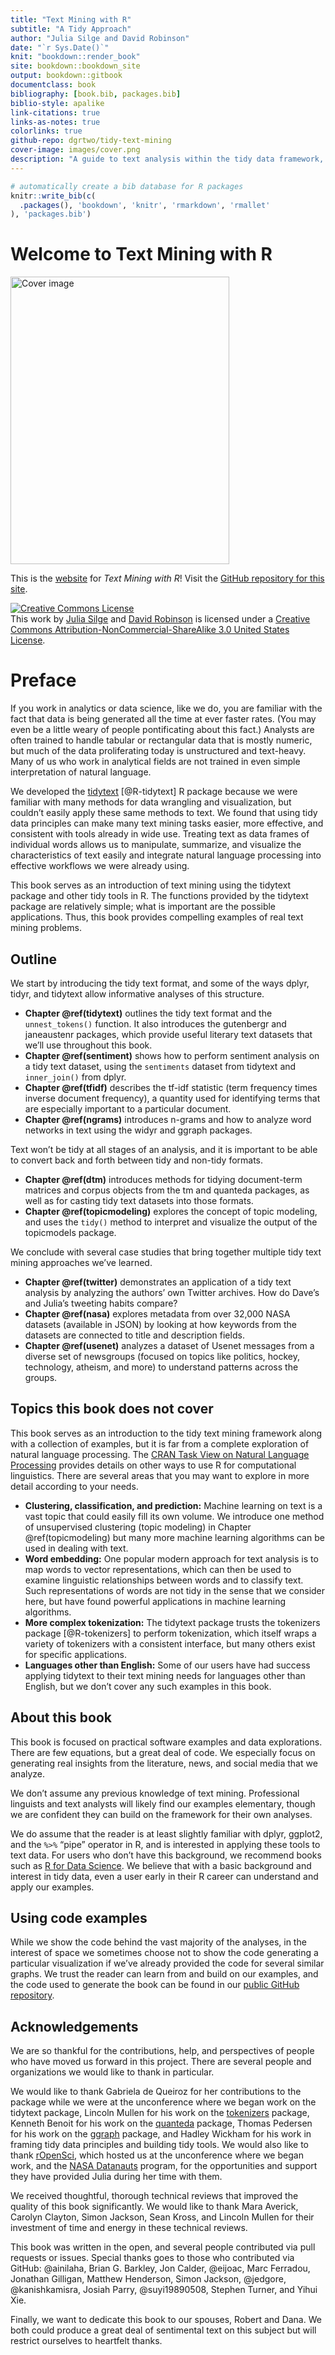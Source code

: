 ```yaml
--- 
title: "Text Mining with R"
subtitle: "A Tidy Approach"
author: "Julia Silge and David Robinson"
date: "`r Sys.Date()`"
knit: "bookdown::render_book"
site: bookdown::bookdown_site
output: bookdown::gitbook
documentclass: book
bibliography: [book.bib, packages.bib]
biblio-style: apalike
link-citations: true
links-as-notes: true
colorlinks: true
github-repo: dgrtwo/tidy-text-mining
cover-image: images/cover.png
description: "A guide to text analysis within the tidy data framework, using the tidytext package and other tidy tools"
---
```


```r
# automatically create a bib database for R packages
knitr::write_bib(c(
  .packages(), 'bookdown', 'knitr', 'rmarkdown', 'rmallet'
), 'packages.bib')
```

# Welcome to Text Mining with R {-}

<img src="images/cover.png" width="350" height="460" alt="Cover image" />


This is the [website](http://tidytextmining.com/) for *Text Mining with R*! Visit the [GitHub repository for this site](https://github.com/dgrtwo/tidy-text-mining).

<a rel="license" href="http://creativecommons.org/licenses/by-nc-sa/3.0/us/"><img alt="Creative Commons License" style="border-width:0" src="https://i.creativecommons.org/l/by-nc-sa/3.0/us/88x31.png" /></a><br />This work by [Julia Silge](http://juliasilge.com/) and [David Robinson](http://varianceexplained.org/) is licensed under a <a rel="license" href="http://creativecommons.org/licenses/by-nc-sa/3.0/us/">Creative Commons Attribution-NonCommercial-ShareAlike 3.0 United States License</a>.

<script>
  (function(i,s,o,g,r,a,m){i['GoogleAnalyticsObject']=r;i[r]=i[r]||function(){
  (i[r].q=i[r].q||[]).push(arguments)},i[r].l=1*new Date();a=s.createElement(o),
  m=s.getElementsByTagName(o)[0];a.async=1;a.src=g;m.parentNode.insertBefore(a,m)
  })(window,document,'script','https://www.google-analytics.com/analytics.js','ga');

  ga('create', 'UA-68765210-2', 'auto');
  ga('send', 'pageview');

</script>

# Preface {-}

If you work in analytics or data science, like we do, you are familiar with the fact that data is being generated all the time at ever faster rates. (You may even be a little weary of people pontificating about this fact.) Analysts are often trained to handle tabular or rectangular data that is mostly numeric, but much of the data proliferating today is unstructured and text-heavy. Many of us who work in analytical fields are not trained in even simple interpretation of natural language.

We developed the [tidytext](https://github.com/juliasilge/tidytext) [@R-tidytext] R package because we were familiar with many methods for data wrangling and visualization, but couldn't easily apply these same methods to text. We found that using tidy data principles can make many text mining tasks easier, more effective, and consistent with tools already in wide use. Treating text as data frames of individual words allows us to manipulate, summarize, and visualize the characteristics of text easily and integrate natural language processing into effective workflows we were already using.

This book serves as an introduction of text mining using the tidytext package and other tidy tools in R. The functions provided by the tidytext package are relatively simple; what is important are the possible applications. Thus, this book provides compelling examples of real text mining problems.

## Outline {-}

We start by introducing the tidy text format, and some of the ways dplyr, tidyr, and tidytext allow informative analyses of this structure.

* **Chapter \@ref(tidytext)** outlines the tidy text format and the `unnest_tokens()` function. It also introduces the gutenbergr and janeaustenr packages, which provide useful literary text datasets that we'll use throughout this book.
* **Chapter \@ref(sentiment)** shows how to perform sentiment analysis on a tidy text dataset, using the `sentiments` dataset from tidytext and `inner_join()` from dplyr.
* **Chapter \@ref(tfidf)** describes the tf-idf statistic (term frequency times inverse document frequency), a quantity used for identifying terms that are especially important to a particular document.
* **Chapter \@ref(ngrams)** introduces n-grams and how to analyze word networks in text using the widyr and ggraph packages.

Text won't be tidy at all stages of an analysis, and it is important to be able to convert back and forth between tidy and non-tidy formats.

* **Chapter \@ref(dtm)** introduces methods for tidying document-term matrices and corpus objects from the tm and quanteda packages, as well as for casting tidy text datasets into those formats.
* **Chapter \@ref(topicmodeling)** explores the concept of topic modeling, and uses the `tidy()` method to interpret and visualize the output of the topicmodels package. 

We conclude with several case studies that bring together multiple tidy text mining approaches we've learned.

* **Chapter \@ref(twitter)** demonstrates an application of a tidy text analysis by analyzing the authors' own Twitter archives. How do Dave's and Julia's tweeting habits compare?
* **Chapter \@ref(nasa)** explores metadata from over 32,000 NASA datasets (available in JSON) by looking at how keywords from the datasets are connected to title and description fields.
* **Chapter \@ref(usenet)** analyzes a dataset of Usenet messages from a diverse set of newsgroups (focused on topics like politics, hockey, technology, atheism, and more) to understand patterns across the groups.

## Topics this book does not cover {-}

This book serves as an introduction to the tidy text mining framework along with a collection of examples, but it is far from a complete exploration of natural language processing. The [CRAN Task View on Natural Language Processing](https://cran.r-project.org/web/views/NaturalLanguageProcessing.html) provides details on other ways to use R for computational linguistics. There are several areas that you may want to explore in more detail according to your needs.

* **Clustering, classification, and prediction:** Machine learning on text is a vast topic that could easily fill its own volume. We introduce one method of unsupervised clustering (topic modeling) in Chapter \@ref(topicmodeling) but many more machine learning algorithms can be used in dealing with text.
* **Word embedding:** One popular modern approach for text analysis is to map words to vector representations, which can then be used to examine linguistic relationships between words and to classify text. Such representations of words are not tidy in the sense that we consider here, but have found powerful applications in machine learning algorithms.
* **More complex tokenization:** The tidytext package trusts the tokenizers package [@R-tokenizers] to perform tokenization, which itself wraps a variety of tokenizers with a consistent interface, but many others exist for specific applications.
* **Languages other than English:** Some of our users have had success applying tidytext to their text mining needs for languages other than English, but we don't cover any such examples in this book.

## About this book {-}

This book is focused on practical software examples and data explorations. There are few equations, but a great deal of code. We especially focus on generating real insights from the literature, news, and social media that we analyze.

We don't assume any previous knowledge of text mining. Professional linguists and text analysts will likely find our examples elementary, though we are confident they can build on the framework for their own analyses.

We do assume that the reader is at least slightly familiar with dplyr, ggplot2, and the `%>%` "pipe" operator in R, and is interested in applying these tools to text data. For users who don't have this background, we recommend books such as [R for Data Science](http://r4ds.had.co.nz/). We believe that with a basic background and interest in tidy data, even a user early in their R career can understand and apply our examples.

## Using code examples {-}

While we show the code behind the vast majority of the analyses, in the interest of space we sometimes choose not to show the code generating a particular visualization if we've already provided the code for several similar graphs. We trust the reader can learn from and build on our examples, and the code used to generate the book can be found in our [public GitHub repository](https://github.com/dgrtwo/tidy-text-mining).

## Acknowledgements {-}

We are so thankful for the contributions, help, and perspectives of people who have moved us forward in this project. There are several people and organizations we would like to thank in particular. 

We would like to thank Gabriela de Queiroz for her contributions to the package while we were at the unconference where we began work on the tidytext package, Lincoln Mullen for his work on the [tokenizers](https://github.com/ropensci/tokenizers) package, Kenneth Benoit for his work on the [quanteda](https://github.com/kbenoit/quanteda) package, Thomas Pedersen for his work on the [ggraph](https://github.com/thomasp85/ggraph) package, and Hadley Wickham for his work in framing tidy data principles and building tidy tools. We would also like to thank [rOpenSci](https://ropensci.org/), which hosted us at the unconference where we began work, and the [NASA Datanauts](https://open.nasa.gov/explore/datanauts/) program, for the opportunities and support they have provided Julia during her time with them. 

We received thoughtful, thorough technical reviews that improved the quality of this book significantly. We would like to thank Mara Averick, Carolyn Clayton, Simon Jackson, Sean Kross, and Lincoln Mullen for their investment of time and energy in these technical reviews.

This book was written in the open, and several people contributed via pull requests or issues. Special thanks goes to those who contributed via GitHub: \@ainilaha, Brian G. Barkley, Jon Calder, \@eijoac, Marc Ferradou, Jonathan Gilligan, Matthew Henderson, Simon Jackson, \@jedgore, \@kanishkamisra, Josiah Parry, \@suyi19890508, Stephen Turner, and Yihui Xie.

Finally, we want to dedicate this book to our spouses, Robert and Dana. We both could produce a great deal of sentimental text on this subject but will restrict ourselves to heartfelt thanks.

